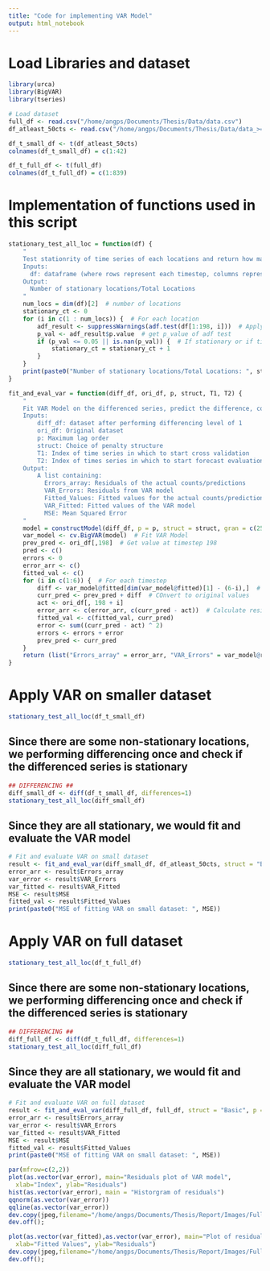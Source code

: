 ```yaml
---
title: "Code for implementing VAR Model"
output: html_notebook
---
```


# Load Libraries and dataset
```r
library(urca)
library(BigVAR)
library(tseries)

# Load dataset
full_df <- read.csv("/home/angps/Documents/Thesis/Data/data.csv")
df_atleast_50cts <- read.csv("/home/angps/Documents/Thesis/Data/data_>=50cts.csv")

df_t_small_df <- t(df_atleast_50cts)
colnames(df_t_small_df) = c(1:42)

df_t_full_df <- t(full_df)
colnames(df_t_full_df) = c(1:839)
```

# Implementation of functions used in this script
```r
stationary_test_all_loc = function(df) {
    "
    Test stationrity of time series of each locations and return how many locations with stationary time series.
    Inputs:
      df: dataframe (where rows represent each timestep, columns represent individual location)
    Output:
      Number of stationary locations/Total Locations
    "
    num_locs = dim(df)[2]  # number of locations
    stationary_ct <- 0
    for (i in c(1 : num_locs)) {  # For each location
        adf_result <- suppressWarnings(adf.test(df[1:198, i]))  # Apply adf test first 198 values as training set has 198 values
        p_val <- adf_result$p.value  # get p_value of adf test
        if (p_val <= 0.05 || is.nan(p_val)) {  # If stationary or if time series is all 0
            stationary_ct = stationary_ct + 1
        }
    }
    print(paste0("Number of stationary locations/Total Locations: ", stationary_ct, " / " , num_locs))
}

fit_and_eval_var = function(diff_df, ori_df, p, struct, T1, T2) {
    "
    Fit VAR Model on the differenced series, predict the difference, convert it to original counts and evaluate MSE
    Inputs: 
        diff_df: dataset after performing differencing level of 1
        ori_df: Original dataset
        p: Maximum lag order
        struct: Choice of penalty structure
        T1: Index of time series in which to start cross validation
        T2: Index of times series in which to start forecast evaluation
    Output:
        A list containing:
          Errors_array: Residuals of the actual counts/predictions
          VAR_Errors: Residuals from VAR model
          Fitted_Values: Fitted values for the actual counts/predictions
          VAR_Fitted: Fitted values of the VAR model
          MSE: Mean Squared Error
    "
    model = constructModel(diff_df, p = p, struct = struct, gran = c(25,10), T1 = T1, T2 = T2)
    var_model <- cv.BigVAR(model)  # Fit VAR Model
    prev_pred <- ori_df[,198]  # Get value at timestep 198 
    pred <- c()
    errors <- 0
    error_arr <- c()
    fitted_val <- c()
    for (i in c(1:6)) {  # For each timestep
        diff <- var_model@fitted[dim(var_model@fitted)[1] - (6-i),]  # Get predicted difference
        curr_pred <- prev_pred + diff  # COnvert to original values
        act <- ori_df[, 198 + i]
        error_arr <- c(error_arr, c(curr_pred - act))  # Calculate residuals
        fitted_val <- c(fitted_val, curr_pred)
        error <- sum((curr_pred - act) ^ 2)
        errors <- errors + error
        prev_pred <- curr_pred
    }
    return (list("Errors_array" = error_arr, "VAR_Errors" = var_model@resids, "Fitted_Values" = fitted_val, "VAR_Fitted" = var_model@fitted, "MSE" = errors/6))
}

```

# Apply VAR on smaller dataset 

```r
stationary_test_all_loc(df_t_small_df)
```

## Since there are some non-stationary locations, we performing differencing once and check if the differenced series is stationary
```r
## DIFFERENCING ##
diff_small_df <- diff(df_t_small_df, differences=1)
stationary_test_all_loc(diff_small_df)
```

## Since they are all stationary, we would fit and evaluate the VAR model
```r
# Fit and evaluate VAR on small dataset
result <- fit_and_eval_var(diff_small_df, df_atleast_50cts, struct = "Basic", p = 12, T1 = 156, T2 = 198)
error_arr <- result$Errors_array
var_error <- result$VAR_Errors
var_fitted <- result$VAR_Fitted
MSE <- result$MSE
fitted_val <- result$Fitted_Values
print(paste0("MSE of fitting VAR on small dataset: ", MSE))
```




# Apply VAR on full dataset 

```r
stationary_test_all_loc(df_t_full_df)
```
## Since there are some non-stationary locations, we performing differencing once and check if the differenced series is stationary
```r
## DIFFERENCING ##
diff_full_df <- diff(df_t_full_df, differences=1)
stationary_test_all_loc(diff_full_df)
```
## Since they are all stationary, we would fit and evaluate the VAR model
```r
# Fit and evaluate VAR on full dataset
result <- fit_and_eval_var(diff_full_df, full_df, struct = "Basic", p = 12, T1 = 156, T2 = 198)
error_arr <- result$Errors_array
var_error <- result$VAR_Errors
var_fitted <- result$VAR_Fitted
MSE <- result$MSE
fitted_val <- result$Fitted_Values
print(paste0("MSE of fitting VAR on small dataset: ", MSE))
```

```r
par(mfrow=c(2,2))
plot(as.vector(var_error), main="Residuals plot of VAR model", 
  xlab="Index", ylab="Residuals")
hist(as.vector(var_error), main = "Historgram of residuals")
qqnorm(as.vector(var_error))
qqline(as.vector(var_error))
dev.copy(jpeg,filename="/home/angps/Documents/Thesis/Report/Images/Full_VAR_diff_resids.jpg");
dev.off();
```

```r
plot(as.vector(var_fitted),as.vector(var_error), main="Plot of residuals against fitted values", 
  xlab="Fitted Values", ylab="Residuals")
dev.copy(jpeg,filename="/home/angps/Documents/Thesis/Report/Images/Full_VAR_diff_resids_vs_values.jpg");
dev.off();
```


